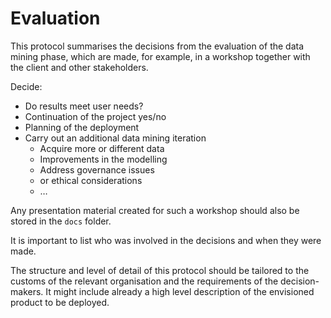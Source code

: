 # Evaluation
This protocol summarises the decisions from the evaluation of the data mining phase, which are made, for example, in a workshop together with the client and other stakeholders.

Decide:

* Do results meet user needs?
* Continuation of the project yes/no
* Planning of the deployment
* Carry out an additional data mining iteration
    * Acquire more or different data
    * Improvements in the modelling
    * Address governance issues
    * or ethical considerations
    * ...

Any presentation material created for such a workshop should also be stored in the `docs` folder.

It is important to list who was involved in the decisions and when they were made.

The structure and level of detail of this protocol should be tailored to the customs of the relevant organisation and the requirements of the decision-makers. It might include already a high level description of the envisioned product to be deployed.